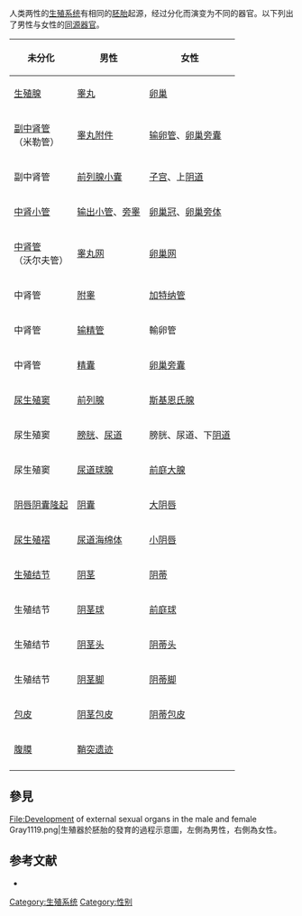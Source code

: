人类两性的[[生殖系统|生殖系统]]有相同的[[胚胎|胚胎]]起源，经过分化而演变为不同的器官。以下列出了男性与女性的[[同源器官|同源器官]]。

{| class="wikitable"
!未分化
!男性
!女性
|-
|[[生殖腺|生殖腺]]
|[[睾丸|睾丸]]
|[[卵巢|卵巢]]
|-
|[[副中肾管|副中肾管]]<br>（米勒管）
|[[睾丸附件|睾丸附件]]
|[[输卵管|输卵管]]、[[卵巢旁囊|卵巢旁囊]]
|-
|副中肾管
|[[前列腺小囊|前列腺小囊]]
|[[子宫|子宫]]、上[[阴道|阴道]]
|-
|[[中肾小管|中肾小管]]
|[[输出小管|输出小管]]、[[旁睾|旁睾]]
|[[卵巢冠|卵巢冠]]、[[卵巢旁体|卵巢旁体]]
|-
|[[中肾管|中肾管]]<br>（沃尔夫管）
|[[睾丸网|睾丸网]]
|[[卵巢网|卵巢网]]
|-
|中肾管
|[[附睾|附睾]]
|[[加特纳管|加特纳管]]
|-
|中肾管
|[[输精管|输精管]]
|輸卵管
|-
|中肾管
|[[精囊|精囊]]
|[[卵巢旁囊|卵巢旁囊]]
|-
|[[尿生殖窦|尿生殖窦]]
|[[前列腺|前列腺]]
|[[斯基恩氏腺|斯基恩氏腺]]
|-
|尿生殖窦
|[[膀胱|膀胱]]、[[尿道|尿道]]
|膀胱、尿道、下[[阴道|阴道]]
|-
|尿生殖窦
|[[尿道球腺|尿道球腺]]
|[[前庭大腺|前庭大腺]]
|-
|[[阴唇阴囊隆起|阴唇阴囊隆起]]
|[[阴囊|阴囊]]
|[[大阴唇|大阴唇]]
|-
|[[尿生殖褶|尿生殖褶]]
|[[尿道海绵体|尿道海绵体]]
|[[小阴唇|小阴唇]]
|-
|[[生殖结节|生殖结节]]
|[[阴茎|阴茎]]
|[[阴蒂|阴蒂]]
|-
| 生殖结节
| [[阴茎球|阴茎球]]
| [[前庭球|前庭球]]
|-
| 生殖结节
| [[阴茎头|阴茎头]]
| [[阴蒂头|阴蒂头]]
|-
| 生殖结节
| [[阴茎脚|阴茎脚]]
| [[阴蒂脚|阴蒂脚]]
|-
|[[包皮|包皮]]
|[[阴茎包皮|阴茎包皮]]
|[[阴蒂包皮|阴蒂包皮]]
|-
| [[腹膜|腹膜]]
| [[鞘突遗迹|鞘突遗迹]]
| {{le|努克管|Canal of Nuck}}
|-
| {{le|引带|Gubernaculum}}
| {{le|睾丸引带|Gubernaculum testis}}
| {{le|子宫圆韧带|Round ligament of uterus}}
|}

== 參見 ==
<gallery>
File:Development of external sexual organs in the male and female Gray1119.png|生殖器於胚胎的發育的過程示意圖，左側為男性，右側為女性。
</gallery>

== 参考文献 ==
* {{cite book|title=''Fundamentals of Human Sexuality''|year=1989|url=https://archive.org/details/fundamentalsofhu00katc|author=Herant A. Katchadourian|publisher=Holt, Rinehart and Winston}}{{en}}

[[Category:生殖系统|Category:生殖系统]]
[[Category:性别|Category:性别]]